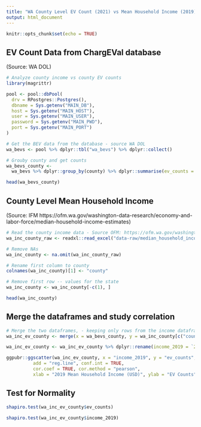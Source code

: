 ---
title: "WA County Level EV Count (2021) vs Mean Household Income (2019)"
output: html_document
---

```{r setup, include=FALSE}
knitr::opts_chunk$set(echo = TRUE)
```

## EV Count Data from ChargEVal database 
(Source: WA DOL)



```{r ev_counts, echo = FALSE}
# Analyze county income vs county EV counts
library(magrittr)

pool <- pool::dbPool(
  drv = RPostgres::Postgres(),
  dbname = Sys.getenv("MAIN_DB"),
  host = Sys.getenv("MAIN_HOST"),
  user = Sys.getenv("MAIN_USER"),
  password = Sys.getenv("MAIN_PWD"),
  port = Sys.getenv("MAIN_PORT")
)

# Get the BEV data from the database - source WA DOL
wa_bevs <- pool %>% dplyr::tbl("wa_bevs") %>% dplyr::collect()

# Grouby county and get counts
wa_bevs_county <-
  wa_bevs %>% dplyr::group_by(county) %>% dplyr::summarise(ev_counts = dplyr::n())

head(wa_bevs_county)
```

## County Level Mean Household Income 
(Source: IFM https://ofm.wa.gov/washington-data-research/economy-and-labor-force/median-household-income-estimates)


```{r county_inc, echo=FALSE, cache=FALSE, warning=FALSE, comment=FALSE, warning=FALSE}
# Read the county income data - Source OFM: https://ofm.wa.gov/washington-data-research/economy-and-labor-force/median-household-income-estimates
wa_inc_county_raw <- readxl::read_excel("data-raw/median_household_income_estimates.xlsx", skip = 3)

# Remove NAs
wa_inc_county <- na.omit(wa_inc_county_raw)

# Rename first column to county
colnames(wa_inc_county)[1] <- "county"

# Remove first row -- values for the state
wa_inc_county <- wa_inc_county[-c(1), ]

head(wa_inc_county)
```

## Merge the dataframes and study correlation

```{r merge, cache=FALSE, warning=FALSE, comment=FALSE}
# Merge the two dataframes, - keeping only rows from the income dataframe - since WA only has 39 counties
wa_inc_ev_county <- merge(x = wa_bevs_county, y = wa_inc_county[c("county", "2019")], by = "county", all.y = TRUE)

wa_inc_ev_county <- wa_inc_ev_county %>% dplyr::rename(income_2019 = `2019`)

ggpubr::ggscatter(wa_inc_ev_county, x = "income_2019", y = "ev_counts",
          add = "reg.line", conf.int = TRUE,
          cor.coef = TRUE, cor.method = "pearson",
          xlab = "2019 Mean Household Income (USD)", ylab = "EV Counts")
```


## Test for Normality


```{r test, cache=FALSE, warning=FALSE, comment=FALSE}
shapiro.test(wa_inc_ev_county$ev_counts)

shapiro.test(wa_inc_ev_county$income_2019)
```
